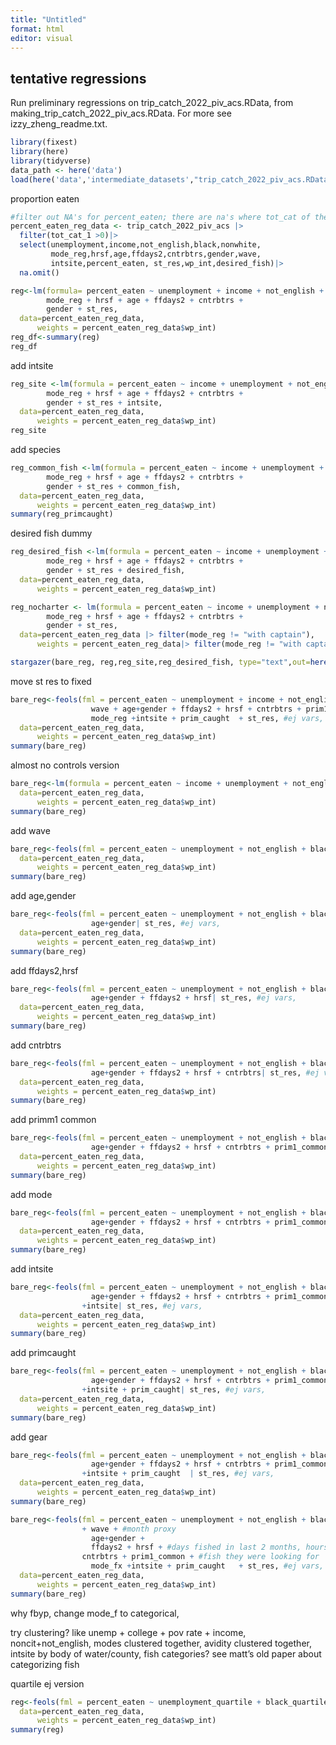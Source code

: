 ```yaml
---
title: "Untitled"
format: html
editor: visual
---
```


## tentative regressions

Run preliminary regressions on trip_catch_2022_piv_acs.RData, from making_trip_catch_2022_piv_acs.RData. For more see izzy_zheng_readme.txt.

```r
library(fixest)
library(here)
library(tidyverse)
data_path <- here('data')
load(here('data','intermediate_datasets',"trip_catch_2022_piv_acs.RData"))
```

proportion eaten

```r
#filter out NA's for percent_eaten; there are na's where tot_cat of the fisher == 0
percent_eaten_reg_data <- trip_catch_2022_piv_acs |>
  filter(tot_cat_1 >0)|>
  select(unemployment,income,not_english,black,nonwhite,
         mode_reg,hrsf,age,ffdays2,cntrbtrs,gender,wave,
         intsite,percent_eaten, st_res,wp_int,desired_fish)|>
  na.omit()
```

```r
reg<-lm(formula= percent_eaten ~ unemployment + income + not_english + black + #ej vars
        mode_reg + hrsf + age + ffdays2 + cntrbtrs +
        gender + st_res,
  data=percent_eaten_reg_data,
      weights = percent_eaten_reg_data$wp_int)
reg_df<-summary(reg)
reg_df
```

add intsite

```r
reg_site <-lm(formula = percent_eaten ~ income + unemployment + not_english + black + #ej vars
        mode_reg + hrsf + age + ffdays2 + cntrbtrs +
        gender + st_res + intsite, 
  data=percent_eaten_reg_data,
      weights = percent_eaten_reg_data$wp_int)
reg_site
```

add species

```r
reg_common_fish <-lm(formula = percent_eaten ~ income + unemployment + not_english + black + #ej vars
        mode_reg + hrsf + age + ffdays2 + cntrbtrs +
        gender + st_res + common_fish, 
  data=percent_eaten_reg_data,
      weights = percent_eaten_reg_data$wp_int)
summary(reg_primcaught)
```

desired fish dummy

```r
reg_desired_fish <-lm(formula = percent_eaten ~ income + unemployment + not_english + black + #ej vars
        mode_reg + hrsf + age + ffdays2 + cntrbtrs +
        gender + st_res + desired_fish,
  data=percent_eaten_reg_data,
      weights = percent_eaten_reg_data$wp_int)
```

```r
reg_nocharter <- lm(formula = percent_eaten ~ income + unemployment + not_english + black + #ej vars
        mode_reg + hrsf + age + ffdays2 + cntrbtrs +
        gender + st_res, 
  data=percent_eaten_reg_data |> filter(mode_reg != "with captain"),
      weights = percent_eaten_reg_data|> filter(mode_reg != "with captain")|>select(wp_int)|>pull())
```

```r
stargazer(bare_reg, reg,reg_site,reg_desired_fish, type="text",out=here('Results','RecFishing','RegTable4.txt'), title = "Regression Results")
```

move st res to fixed

```r
bare_reg<-feols(fml = percent_eaten ~ unemployment + income + not_english + black + 
                  wave + age+gender + ffdays2 + hrsf + cntrbtrs + prim1_common +
                  mode_reg +intsite + prim_caught  + st_res, #ej vars,
  data=percent_eaten_reg_data,
      weights = percent_eaten_reg_data$wp_int)
summary(bare_reg)
```

almost no controls version

```r
bare_reg<-lm(formula = percent_eaten ~ income + unemployment + not_english + black, #ej vars,
  data=percent_eaten_reg_data,
      weights = percent_eaten_reg_data$wp_int)
summary(bare_reg)
```

add wave

```r
bare_reg<-feols(fml = percent_eaten ~ unemployment + not_english + black + wave| st_res, #ej vars,
  data=percent_eaten_reg_data,
      weights = percent_eaten_reg_data$wp_int)
summary(bare_reg)
```

add age,gender

```r
bare_reg<-feols(fml = percent_eaten ~ unemployment + not_english + black + wave +
                  age+gender| st_res, #ej vars,
  data=percent_eaten_reg_data,
      weights = percent_eaten_reg_data$wp_int)
summary(bare_reg)
```

add ffdays2,hrsf

```r
bare_reg<-feols(fml = percent_eaten ~ unemployment + not_english + black + wave +
                  age+gender + ffdays2 + hrsf| st_res, #ej vars,
  data=percent_eaten_reg_data,
      weights = percent_eaten_reg_data$wp_int)
summary(bare_reg)
```

add cntrbtrs

```r
bare_reg<-feols(fml = percent_eaten ~ unemployment + not_english + black + wave +
                  age+gender + ffdays2 + hrsf + cntrbtrs| st_res, #ej vars,
  data=percent_eaten_reg_data,
      weights = percent_eaten_reg_data$wp_int)
summary(bare_reg)

```

add primm1 common

```r
bare_reg<-feols(fml = percent_eaten ~ unemployment + not_english + black + wave +
                  age+gender + ffdays2 + hrsf + cntrbtrs + prim1_common| st_res, #ej vars,
  data=percent_eaten_reg_data,
      weights = percent_eaten_reg_data$wp_int)
summary(bare_reg)
```

add mode

```r
bare_reg<-feols(fml = percent_eaten ~ unemployment + not_english + black + wave +
                  age+gender + ffdays2 + hrsf + cntrbtrs + prim1_common + mode_fx| st_res, #ej vars,
  data=percent_eaten_reg_data,
      weights = percent_eaten_reg_data$wp_int)
summary(bare_reg)
```

add intsite

```r
bare_reg<-feols(fml = percent_eaten ~ unemployment + not_english + black + wave +
                  age+gender + ffdays2 + hrsf + cntrbtrs + prim1_common + mode_fx
                +intsite| st_res, #ej vars,
  data=percent_eaten_reg_data,
      weights = percent_eaten_reg_data$wp_int)
summary(bare_reg)
```

add primcaught

```r
bare_reg<-feols(fml = percent_eaten ~ unemployment + not_english + black + wave +
                  age+gender + ffdays2 + hrsf + cntrbtrs + prim1_common + mode_fx
                +intsite + prim_caught| st_res, #ej vars,
  data=percent_eaten_reg_data,
      weights = percent_eaten_reg_data$wp_int)
summary(bare_reg)
```

add gear

```r
bare_reg<-feols(fml = percent_eaten ~ unemployment + not_english + black + wave +
                  age+gender + ffdays2 + hrsf + cntrbtrs + prim1_common + mode_fx
                +intsite + prim_caught  | st_res, #ej vars,
  data=percent_eaten_reg_data,
      weights = percent_eaten_reg_data$wp_int)
summary(bare_reg)
```

```r
bare_reg<-feols(fml = percent_eaten ~ unemployment + not_english + black #ej vars
                + wave + #month proxy
                  age+gender + 
                  ffdays2 + hrsf + #days fished in last 2 months, hoursefished
                cntrbtrs + prim1_common + #fish they were looking for
                  mode_fx +intsite + prim_caught   + st_res, #ej vars,
  data=percent_eaten_reg_data,
      weights = percent_eaten_reg_data$wp_int)
summary(bare_reg)
```

why fbyp, change mode_f to categorical,

try clustering? like unemp + college + pov rate + income, noncit+not_english, modes clustered together, avidity clustered together, intsite by body of water/county, fish categories? see matt's old paper about categorizing fish

quartile ej version

```r
reg<-feols(fml = percent_eaten ~ unemployment_quartile + black_quartile + not_english_quartile + zip,#ej vars
  data=percent_eaten_reg_data,
      weights = percent_eaten_reg_data$wp_int)
summary(reg)
```
